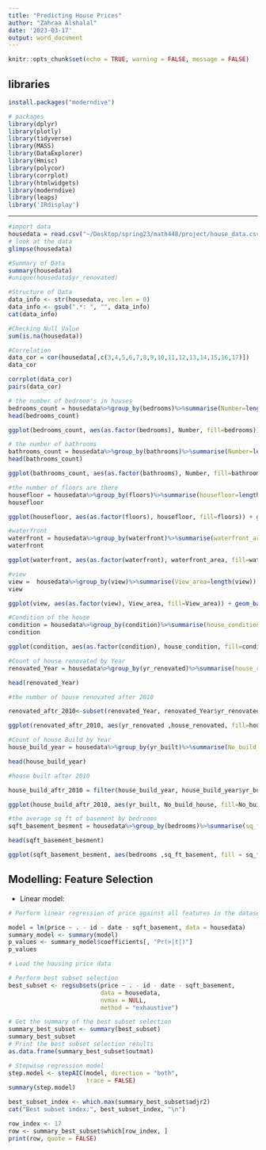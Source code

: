 ```yaml
---
title: "Predicting House Prices"
author: "Zahraa Alshalal"
date: '2023-03-17'
output: word_document
---
```


```r
knitr::opts_chunk$set(echo = TRUE, warning = FALSE, message = FALSE)
```

## libraries

```r
install.packages("moderndive")
```
```r
# packages
library(dplyr)
library(plotly)
library(tidyverse)
library(MASS)
library(DataExplorer)
library(Hmisc)
library(polycor)
library(corrplot)
library(htmlwidgets)
library(moderndive)
library(leaps)
library('IRdisplay')

```


------------------------------------------------------------------------

```r
#import data
housedata = read.csv("~/Desktop/spring23/math448/project/house_data.csv")
# look at the data
glimpse(housedata)
```

```r
#Summary of Data
summary(housedata)
#unique(housedata$yr_renovated)
```

```r
#Structure of Data 
data_info <- str(housedata, vec.len = 0)
data_info <- gsub(".*: ", "", data_info)
cat(data_info)

```

```r
#Checking Null Value
sum(is.na(housedata))
```

```r
#Correlation
data_cor = cor(housedata[,c(3,4,5,6,7,8,9,10,11,12,13,14,15,16,17)])
data_cor

corrplot(data_cor)
pairs(data_cor)
```

```r

# the number of bedroom's in houses
bedrooms_count = housedata%>%group_by(bedrooms)%>%summarise(Number=length(bedrooms))
head(bedrooms_count)

ggplot(bedrooms_count, aes(as.factor(bedrooms), Number, fill=bedrooms)) + geom_bar(stat='Identity') + labs(title='Count by Bedrooms') + theme_bw() 

```

```r
# the number of bathrooms
bathrooms_count = housedata%>%group_by(bathrooms)%>%summarise(Number=length(bathrooms))
head(bathrooms_count)

ggplot(bathrooms_count, aes(as.factor(bathrooms), Number, fill=bathrooms)) + geom_bar(stat='Identity')  + labs(title='Count by Bathrooms') + theme_bw() 

```

```r
#the number of floors are there
housefloor = housedata%>%group_by(floors)%>%summarise(housefloor=length(floors))
housefloor

ggplot(housefloor, aes(as.factor(floors), housefloor, fill=floors)) + geom_bar(stat='Identity') + labs(title='Count of Floors', y='Count') +  theme_bw()


```

```r
#waterfront   
waterfront = housedata%>%group_by(waterfront)%>%summarise(waterfront_area=length(waterfront))
waterfront

ggplot(waterfront, aes(as.factor(waterfront), waterfront_area, fill=waterfront_area)) + geom_bar(stat='Identity') + labs(title='Count by Sea Front', y='Count') + theme_bw()
```

```r
#view
view =  housedata%>%group_by(view)%>%summarise(View_area=length(view))
view

ggplot(view, aes(as.factor(view), View_area, fill=View_area)) + geom_bar(stat='Identity') + labs(title='Count by View', y='Count') + theme_bw()

```

```r
#Condition of the house
condition = housedata%>%group_by(condition)%>%summarise(house_condition=length(condition))
condition

ggplot(condition, aes(as.factor(condition), house_condition, fill=condition)) + geom_bar(stat='Identity') + labs(title='Count by House Condition', y='Count') + theme_bw()
```

```r
#Count of house renovated by Year
renovated_Year = housedata%>%group_by(yr_renovated)%>%summarise(house_renovated=length(yr_renovated))%>%arrange(desc(house_renovated))

head(renovated_Year)
```

```r
#the number of house renovated after 2010

renovated_aftr_2010<-subset(renovated_Year, renovated_Year$yr_renovated>1900)

ggplot(renovated_aftr_2010, aes(yr_renovated ,house_renovated, fill=house_renovated)) + geom_bar(stat='Identity') + labs(title='Houses Renovated', y='Count', x='Year') + theme_bw()
```

```r
#Count of house Build by Year  
house_build_year = housedata%>%group_by(yr_built)%>%summarise(No_build_house=length(yr_built))%>%arrange(desc(No_build_house))

head(house_build_year)
```

```r
#house built after 2010 

house_build_aftr_2010 = filter(house_build_year, house_build_year$yr_built>2010)

ggplot(house_build_aftr_2010, aes(yr_built, No_build_house, fill=No_build_house)) + geom_bar(stat='Identity') + labs(title='Count of House Build by Year', x='Year', y='Count') + theme_bw()
```

```r
#the average sq ft of basement by bedrooms
sqft_basement_besment = housedata%>%group_by(bedrooms)%>%summarise(sq_ft_basement=mean(sqft_basement))%>%top_n(5)

head(sqft_basement_besment)

ggplot(sqft_basement_besment, aes(bedrooms ,sq_ft_basement, fill = sq_ft_basement)) + geom_bar(stat='Identity') + theme_bw() + labs(title='Average Sq ft of Basement by Bedrooms', y='Sq ft Basement')
```     
## Modelling: Feature Selection     

+ Linear model:
```r

# Perform linear regression of price against all features in the dataset

model = lm(price ~ . - id - date - sqft_basement, data = housedata)
summary_model <- summary(model)
p_values <- summary_model$coefficients[, "Pr(>|t|)"]
p_values

```


```r
# Load the housing price data

# Perform best subset selection
best_subset <- regsubsets(price ~ . - id - date - sqft_basement,
                          data = housedata,
                          nvmax = NULL,
                          method = "exhaustive")

# Get the summary of the best subset selection
summary_best_subset <- summary(best_subset)
summary_best_subset
# Print the best subset selection results
as.data.frame(summary_best_subset$outmat)

```    
```r
# Stepwise regression model
step.model <- stepAIC(model, direction = "both", 
                      trace = FALSE)
summary(step.model)
```

```r
best_subset_index <- which.max(summary_best_subset$adjr2)
cat("Best subset index:", best_subset_index, "\n")
```    
```r
row_index <- 17
row <- summary_best_subset$which[row_index, ]
print(row, quote = FALSE)
```









